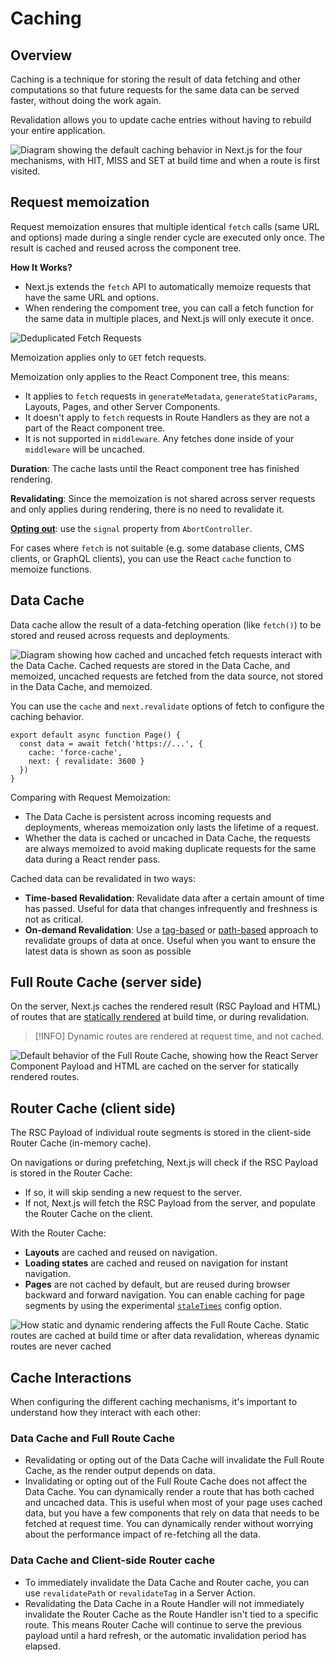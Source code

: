 # Caching

## Overview

Caching is a technique for storing the result of data fetching and other computations so that future requests for the same data can be served faster, without doing the work again. 

Revalidation allows you to update cache entries without having to rebuild your entire application.

![Diagram showing the default caching behavior in Next.js for the four mechanisms, with HIT, MISS and SET at build time and when a route is first visited.](https://h8DxKfmAPhn8O0p3.public.blob.vercel-storage.com/docs/light/caching-overview.png)


## Request memoization

Request memoization ensures that multiple identical `fetch` calls (same URL and options) made during a single render cycle are executed only once. The result is cached and reused across the component tree.

**How It Works?**
- Next.js extends the `fetch` API to automatically memoize requests that have the same URL and options.
- When rendering the compoment tree, you can call a fetch function for the same data in multiple places, and Next.js will only execute it once.

![Deduplicated Fetch Requests](https://h8DxKfmAPhn8O0p3.public.blob.vercel-storage.com/docs/light/deduplicated-fetch-requests.png)

Memoization applies only to `GET` fetch requests.

Memoization only applies to the React Component tree, this means:
- It applies to `fetch` requests in `generateMetadata`, `generateStaticParams`, Layouts, Pages, and other Server Components.
- It doesn't apply to `fetch` requests in Route Handlers as they are not a part of the React component tree.
- It is not supported in `middleware`. Any fetches done inside of your `middleware` will be uncached.

**Duration**: The cache lasts until the React component tree has finished rendering.

**Revalidating**: Since the memoization is not shared across server requests and only applies during rendering, there is no need to revalidate it.

[**Opting out**](https://nextjs.org/docs/app/guides/caching#opting-out): use the `signal` property from `AbortController`.

For cases where `fetch` is not suitable (e.g. some database clients, CMS clients, or GraphQL clients), you can use the React `cache` function to memoize functions.


## Data Cache

Data cache allow the result of a data-fetching operation (like `fetch()`) to be stored and reused across requests and deployments.

![Diagram showing how cached and uncached fetch requests interact with the Data Cache. Cached requests are stored in the Data Cache, and memoized, uncached requests are fetched from the data source, not stored in the Data Cache, and memoized.](https://h8DxKfmAPhn8O0p3.public.blob.vercel-storage.com/docs/light/data-cache.png)

You can use the `cache` and `next.revalidate` options of fetch to configure the caching behavior.

```tsx title="app/page.tsx"
export default async function Page() {
  const data = await fetch('https://...', {
    cache: 'force-cache',
    next: { revalidate: 3600 }
  })
}
```

Comparing with Request Memoization:
- The Data Cache is persistent across incoming requests and deployments, whereas memoization only lasts the lifetime of a request.
- Whether the data is cached or uncached in Data Cache, the requests are always memoized to avoid making duplicate requests for the same data during a React render pass.

Cached data can be revalidated in two ways:
- **Time-based Revalidation**: Revalidate data after a certain amount of time has passed. Useful for data that changes infrequently and freshness is not as critical.
- **On-demand Revalidation**: Use a [tag-based](https://nextjs.org/docs/app/guides/caching#fetch-optionsnexttags-and-revalidatetag) or [path-based](https://nextjs.org/docs/app/guides/caching#revalidatepath) approach to revalidate groups of data at once. Useful when you want to ensure the latest data is shown as soon as possible


## Full Route Cache (server side)

On the server, Next.js caches the rendered result (RSC Payload and HTML) of routes that are [statically rendered](./concepts.mdx#static-rendering) at build time, or during revalidation.

> [!INFO]
> Dynamic routes are rendered at request time, and not cached.

![Default behavior of the Full Route Cache, showing how the React Server Component Payload and HTML are cached on the server for statically rendered routes.](https://h8DxKfmAPhn8O0p3.public.blob.vercel-storage.com/docs/light/full-route-cache.png)


## Router Cache (client side)

The RSC Payload of individual route segments is stored in the client-side Router Cache (in-memory cache).

On navigations or during prefetching, Next.js will check if the RSC Payload is stored in the Router Cache:
- If so, it will skip sending a new request to the server.
- If not, Next.js will fetch the RSC Payload from the server, and populate the Router Cache on the client.

With the Router Cache:
- **Layouts** are cached and reused on navigation.
- **Loading states** are cached and reused on navigation for instant navigation.
- **Pages** are not cached by default, but are reused during browser backward and forward navigation. You can enable caching for page segments by using the experimental [`staleTimes`](https://nextjs.org/docs/app/api-reference/config/next-config-js/staleTimes) config option.

![How static and dynamic rendering affects the Full Route Cache. Static routes are cached at build time or after data revalidation, whereas dynamic routes are never cached](https://h8DxKfmAPhn8O0p3.public.blob.vercel-storage.com/docs/light/static-and-dynamic-routes.png)


## Cache Interactions

When configuring the different caching mechanisms, it's important to understand how they interact with each other:

### Data Cache and Full Route Cache

- Revalidating or opting out of the Data Cache will invalidate the Full Route Cache, as the render output depends on data.
- Invalidating or opting out of the Full Route Cache does not affect the Data Cache. You can dynamically render a route that has both cached and uncached data. This is useful when most of your page uses cached data, but you have a few components that rely on data that needs to be fetched at request time. You can dynamically render without worrying about the performance impact of re-fetching all the data.

### Data Cache and Client-side Router cache

- To immediately invalidate the Data Cache and Router cache, you can use `revalidatePath` or `revalidateTag` in a Server Action.
- Revalidating the Data Cache in a Route Handler will not immediately invalidate the Router Cache as the Route Handler isn't tied to a specific route. This means Router Cache will continue to serve the previous payload until a hard refresh, or the automatic invalidation period has elapsed.
